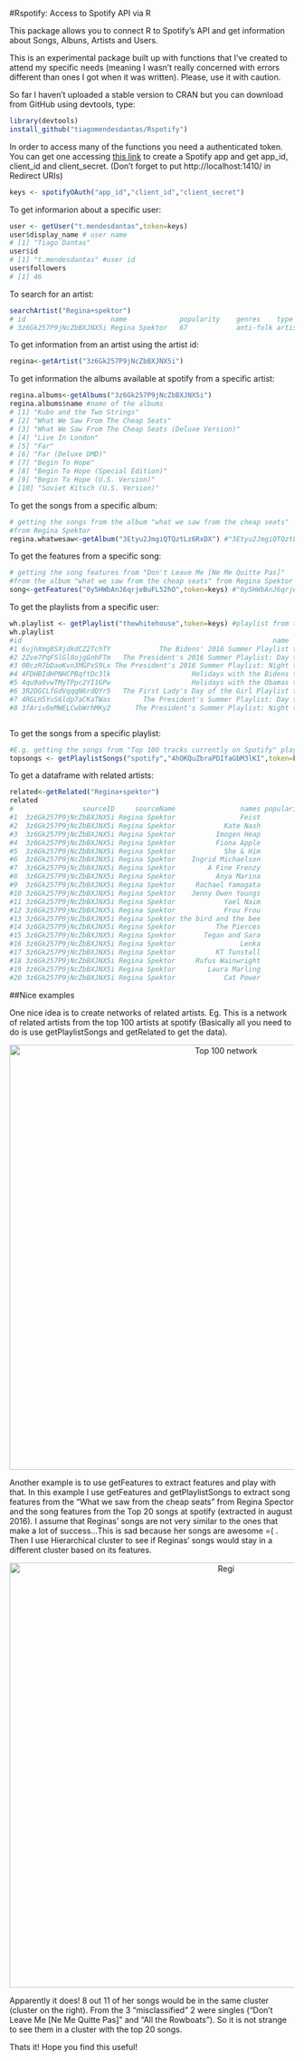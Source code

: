 #Rspotify: Access to Spotify API via R


This package allows you to connect R to Spotify's API and get information about Songs, Albuns, Artists and Users.

This is an experimental package built up with functions that I've created to attend my specific needs (meaning I wasn't really concerned with errors different than ones I got when it was written). Please, use it with caution. 

So far I haven't uploaded a stable version to CRAN but you can download from GitHub using devtools, type:

```r
library(devtools)
install_github("tiagomendesdantas/Rspotify")
```


In order to access many of the functions you need a authenticated token. You can get one accessing <a href="https://developer.spotify.com/web-api/"> this link</a> to create a Spotify app and get app_id, client_id and client_secret. (Don't forget to put http://localhost:1410/ in Redirect URIs)  



```r
keys <- spotifyOAuth("app_id","client_id","client_secret")
```


To get informarion about a specific user:
```r
user <- getUser("t.mendesdantas",token=keys)
user$display_name # user name
# [1] "Tiago Dantas"
user$id
# [1] "t.mendesdantas" #user id
user$followers
# [1] 46
```


To search for an artist:
```r
searchArtist("Regina+spektor")
# id                     name             popularity    genres    type      followers
# 3z6Gk257P9jNcZbBXJNX5i Regina Spektor   67            anti-folk artist    613837
```


To get information from an artist using the artist id:
```r
regina<-getArtist("3z6Gk257P9jNcZbBXJNX5i")

```

To get information the albums available at spotify from a specific artist:
```r
regina.albums<-getAlbums("3z6Gk257P9jNcZbBXJNX5i")
regina.albums$name #name of the albums
# [1] "Kubo and the Two Strings"                         
# [2] "What We Saw From The Cheap Seats"                 
# [3] "What We Saw From The Cheap Seats (Deluxe Version)"
# [4] "Live In London"                                   
# [5] "Far"                                              
# [6] "Far (Deluxe DMD)"                                 
# [7] "Begin To Hope"                                    
# [8] "Begin To Hope (Special Edition)"                  
# [9] "Begin To Hope (U.S. Version)"                     
# [10] "Soviet Kitsch (U.S. Version)"   

```

To get the songs from a specific album:
```r
# getting the songs from the album "what we saw from the cheap seats"
#from Regina Spektor
regina.whatwesaw<-getAlbum("3Etyu2JmgiQTQztLz6RxDX") #"3Etyu2JmgiQTQztLz6RxDX" is theid for the album.

```

To get the features from a specific song:
```r
# getting the song features from "Don't Leave Me [Ne Me Quitte Pas]" 
#from the album "what we saw from the cheap seats" from Regina Spektor
song<-getFeatures("0y5HWbAnJ6qrjeBuFL52hO",token=keys) #"0y5HWbAnJ6qrjeBuFL52hO" is the id for the album.
```

To get the playlists from a specific user:
```r
wh.playlist <- getPlaylist("thewhitehouse",token=keys) #playlist from the White House
wh.playlist
#id                                                              name       ownerid  tracks
#1 6ujhXmg8SXjdkdCZ2TchTY            The Bidens' 2016 Summer Playlist thewhitehouse      15
#2 2Zve7PqFSlGl0ojgGnhFTm   The President's 2016 Summer Playlist: Day thewhitehouse      17
#3 0BczR7bDaoKvn3MGPxS9Lx The President's 2016 Summer Playlist: Night thewhitehouse      18
#4 4FDHBIdHPNHCPBqftDc3lk                    Holidays with the Bidens thewhitehouse      17
#5 4qu9a0vwTMyTPpc2YI1GPw                    Holidays with the Obamas thewhitehouse      14
#6 3R2DGCLfGdVqqqN6rdQYr5   The First Lady's Day of the Girl Playlist thewhitehouse      20
#7 4RGLH5YuS6ldp7aCKaTWas        The President's Summer Playlist: Day thewhitehouse      20
#8 3fAriv8eMWELCwbWrhMKy2      The President's Summer Playlist: Night thewhitehouse      20



```


To get the songs from a specific playlist:
```r
#E.g. getting the songs from "Top 100 tracks currently on Spotify" playlist
topsongs <- getPlaylistSongs("spotify","4hOKQuZbraPDIfaGbM3lKI",token=keys)
```




To get a dataframe with related artists:
```r
related<-getRelated("Regina+spektor")
related
#                 sourceID     sourceName                names popularity followers                        id
#1  3z6Gk257P9jNcZbBXJNX5i Regina Spektor                Feist         63    336016     6CWTBjOJK75cTE8Xv8u1kj
#2  3z6Gk257P9jNcZbBXJNX5i Regina Spektor            Kate Nash         57    158098     5vBKu1igxFo6g1sHADkIdg
#3  3z6Gk257P9jNcZbBXJNX5i Regina Spektor          Imogen Heap         56    183372     6Xb4ezwoAQC4516kI89nWz
#4  3z6Gk257P9jNcZbBXJNX5i Regina Spektor          Fiona Apple         59    239789     3g2kUQ6tHLLbmkV7T4GPtL
#5  3z6Gk257P9jNcZbBXJNX5i Regina Spektor            She & Him         55    234354     3CIRif6ZAedT7kZSPvj2A4
#6  3z6Gk257P9jNcZbBXJNX5i Regina Spektor    Ingrid Michaelson         68    355511     2vm8GdHyrJh2O2MfbQFYG0
#7  3z6Gk257P9jNcZbBXJNX5i Regina Spektor        A Fine Frenzy         54    130989     5dTYaRzOn4rXGBLH052EeQ
#8  3z6Gk257P9jNcZbBXJNX5i Regina Spektor          Anya Marina         44     23523     6xYBLeSMu1AqPsnUzEvx5n
#9  3z6Gk257P9jNcZbBXJNX5i Regina Spektor     Rachael Yamagata         48     44269     7w0qj2HiAPIeUcoPogvOZ6
#10 3z6Gk257P9jNcZbBXJNX5i Regina Spektor    Jenny Owen Youngs         44     12299     52mkFCABBeP3KjkWFA4M2H
#11 3z6Gk257P9jNcZbBXJNX5i Regina Spektor            Yael Naim         57     60798     3cHwmcXlo7XvovQcl5YxlQ
#12 3z6Gk257P9jNcZbBXJNX5i Regina Spektor            Frou Frou         46     48835     6MUyqmIQ35inLjch0YzIEG
#13 3z6Gk257P9jNcZbBXJNX5i Regina Spektor the bird and the bee         53     60498     65XA3lk0aG9XejO8y37jjD
#14 3z6Gk257P9jNcZbBXJNX5i Regina Spektor          The Pierces         48     51210     1ET1wIkDmuCBC80XcTr3Sg
#15 3z6Gk257P9jNcZbBXJNX5i Regina Spektor       Tegan and Sara         65    274481     5e1BZulIiYWPRm8yogwUYH
#16 3z6Gk257P9jNcZbBXJNX5i Regina Spektor                Lenka         57     91001     5g3uG8zZZANGT6YOssgjfC
#17 3z6Gk257P9jNcZbBXJNX5i Regina Spektor          KT Tunstall         59     99006     5zzrJD2jXrE9dZ1AklRFcL
#18 3z6Gk257P9jNcZbBXJNX5i Regina Spektor     Rufus Wainwright         57    118372     2PfBzriIMRsCXPDtSy9vg8
#19 3z6Gk257P9jNcZbBXJNX5i Regina Spektor        Laura Marling         59    181458     7B2edU3Q7btJoNsoHCNohM
#20 3z6Gk257P9jNcZbBXJNX5i Regina Spektor            Cat Power         61    288064     6G7OerKc3eBO9sVkRNopFC

```


##Nice examples

One nice idea is to create networks of related artists. Eg. This is a network of related artists from the top 100 artists at spotify (Basically all you need to do is use getPlaylistSongs and getRelated to get the data).

<center><img src="Top100songs.jpg" alt="Top 100 network" style="width: 750px;"/></center>


Another example is to use getFeatures to extract features and play with that. In this example I use getFeatures and getPlaylistSongs to extract song features from the "What we saw from the cheap seats" from Regina Spector and the song features from the Top 20 songs at spotify (extracted in august 2016). I assume that Reginas' songs are not very similar to the ones that make a lot of success...This is sad because her songs are awesome =( . Then I use Hierarchical cluster to see if Reginas' songs would stay in a different cluster based on its features.

<center><img src="test.jpeg" alt="Regi" style="width: 750px;"/></center>

Apparently it does! 8 out 11 of her songs would be in the same cluster (cluster on the right). From the 3 "misclassified" 2 were singles ("Don't Leave Me [Ne Me Quitte Pas]" and "All the Rowboats"). So it is not strange to see them in a cluster with the top 20 songs.

Thats it! Hope you find this useful!

